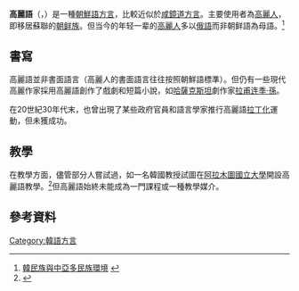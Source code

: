 {{noteTA
|G1=地名
|G2=PP
|1=zh-cn:朝鲜; zh-tw:朝鮮; 
}}
{{Infobox Language
|name=高麗語
|nativename={{lang|ko|고려말}}/{{lang|ru|Корё маль}}
| pronunciation = {{IPA-all|ko.ɾjo.maɾ|}}
|states=[[俄羅斯|俄羅斯]]、[[哈薩克斯坦|哈薩克斯坦]]、[[烏茲別克斯坦|烏茲別克斯坦]]、[[吉爾吉斯斯坦|吉爾吉斯斯坦]]
|region=[[前蘇聯|前蘇聯]]地區為主
| ethnicity = [[韓僑|韓僑]]
| speakers = {{sigfig|217,000|2}}
| extinct = 
| revived = 
| revived-cat = 
| era = 
| date = 1989
| dateprefix = 
| ref = {{citation needed|date=2019年5月}}
| speakers2 = 目前的使用人數未知
| familycolor = Altaic
|fam1=[[朝鲜语系|朝鲜语系]]
|fam2=[[朝鮮語|朝鮮語]]
|fam3=[[朝鮮語方言|東北朝鮮語]]
| script = [[諺文|諺文]]輔以[[西里爾字母|西里爾字母]]
| isoexception = dialect
| glotto = none
| image = 
| imagecaption = 
| map = 
| mapsize = 
}}
{{Infobox Korean name
|hangul=고려말
|hanja={{lang|ko|高麗말}}
|rr=Goryeomal
|mr=Koryŏmal
}}

'''高麗語'''（{{kor|고려말}}，{{lang-ru|Корё маль}}）是一種[[朝鮮語|朝鮮語]][[方言|方言]]，比較近似於[[咸鏡道方言|咸鏡道方言]]。主要使用者為[[高麗人_(中亞)|高麗人]]，即移居蘇聯的[[朝鲜族|朝鲜族]]。但当今的年轻一辈的[[高麗人_(中亞)|高麗人]]多以[[俄語|俄語]]而非朝鲜語為母語。<ref>[http://www.aks.ac.kr/EngHome/files/cult11.htm 韓民族與中亞多民族環境] {{webarchive|url=https://web.archive.org/web/20070927194752/http://www.aks.ac.kr/EngHome/files/cult11.htm |date=2007-09-27 }}</ref>

==書寫==
高麗語並非書面語言（高麗人的書面語言往往按照朝鮮語標準）。但仍有一些現代高麗作家採用高麗語創作了戲劇和短篇小說，如[[哈薩克斯坦|哈薩克斯坦]]劇作家[[拉甫连季·孫|拉甫连季·孫]]。

在20世紀30年代末，也曾出現了某些政府官員和語言學家推行高麗語[[拉丁化|拉丁化]]運動，但未獲成功。

==教學==
在教學方面，儘管部分人嘗試過，如一名韓國教授試圖在[[阿拉木圖國立大學|阿拉木圖國立大學]]開設高麗語教學。<ref>{{cite web|last=Kim|first=German|title=散居哈薩克的高麗人：後蘇聯時代的困惑|format=PDF|url=http://src-h.slav.hokudai.ac.jp/publictn/89/contents-63.pdf|accessdate=2009-04-11|archive-date=2017-02-04|archive-url=https://web.archive.org/web/20170204020657/http://src-h.slav.hokudai.ac.jp/publictn/89/contents-63.pdf|dead-url=no}}</ref>但高麗語始終未能成為一門課程或一種教學媒介。

==參考資料==
<references/>

{{韓語|state=collapsed}}
{{吉爾吉斯坦語言|state=collapsed}}

[[Category:韓語方言|Category:韓語方言]]